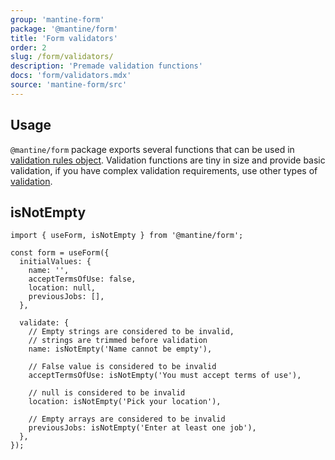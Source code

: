 ```yaml
---
group: 'mantine-form'
package: '@mantine/form'
title: 'Form validators'
order: 2
slug: /form/validators/
description: 'Premade validation functions'
docs: 'form/validators.mdx'
source: 'mantine-form/src'
---
```



## Usage

`@mantine/form` package exports several functions that can be used in [validation rules object](/form/validation/#validation-with-rules-object).
Validation functions are tiny in size and provide basic validation, if you have complex validation requirements, use other types of [validation](/form/validation/).

<Demo data={FormDemos.validators} />

## isNotEmpty

```tsx
import { useForm, isNotEmpty } from '@mantine/form';

const form = useForm({
  initialValues: {
    name: '',
    acceptTermsOfUse: false,
    location: null,
    previousJobs: [],
  },

  validate: {
    // Empty strings are considered to be invalid,
    // strings are trimmed before validation
    name: isNotEmpty('Name cannot be empty'),

    // False value is considered to be invalid
    acceptTermsOfUse: isNotEmpty('You must accept terms of use'),

    // null is considered to be invalid
    location: isNotEmpty('Pick your location'),

    // Empty arrays are considered to be invalid
    previousJobs: isNotEmpty('Enter at least one job'),
  },
});
```
